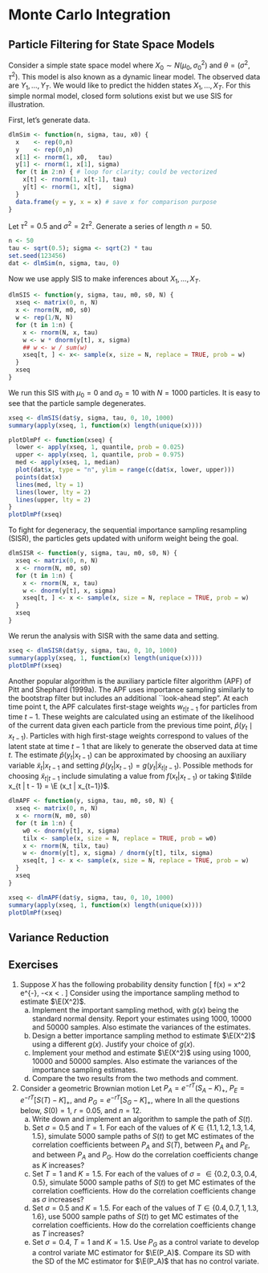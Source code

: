 # Monte Carlo Integration {#mcinteg}

## Particle Filtering for State Space Models

Consider a simple state space model
\begin{eqnarray*}
Y_{t} & \mid & X_t,     \theta & \sim & N(X_t, \sigma^2)\\
X_{t} & \mid & X_{t-1}, \theta & \sim & N(X_{t-1}, \tau^2)
\end{eqnarray*}
where $X_0 \sim N(\mu_0, \sigma^2_0)$ and $\theta = (\sigma^2, \tau^2)$.
This model is also known as a dynamic linear model. The observed data are $Y_1, \ldots, Y_T$. We would like to predict the hidden states $X_1, \ldots, X_T$. For this simple normal model, closed form solutions exist but we use SIS for illustration.


First, let's generate data.
```r
dlmSim <- function(n, sigma, tau, x0) {
  x    <- rep(0,n)
  y    <- rep(0,n)
  x[1] <- rnorm(1, x0,   tau)
  y[1] <- rnorm(1, x[1], sigma)
  for (t in 2:n) { # loop for clarity; could be vectorized
    x[t] <- rnorm(1, x[t-1], tau)
    y[t] <- rnorm(1, x[t],   sigma)
  }
  data.frame(y = y, x = x) # save x for comparison purpose
}
```
Let $\tau^2 = 0.5$ and $\sigma^2 = 2\tau^2$.
Generate a series of length $n = 50$.
```r
n <- 50
tau <- sqrt(0.5); sigma <- sqrt(2) * tau
set.seed(123456)
dat <- dlmSim(n, sigma, tau, 0)
```

Now we use apply SIS to make inferences about $X_1, \ldots, X_T$.
```r
dlmSIS <- function(y, sigma, tau, m0, s0, N) {
  xseq <- matrix(0, n, N)
  x <- rnorm(N, m0, s0)
  w <- rep(1/N, N)
  for (t in 1:n) {
    x <- rnorm(N, x, tau)
    w <- w * dnorm(y[t], x, sigma)
    ## w <- w / sum(w)
    xseq[t, ] <- x<- sample(x, size = N, replace = TRUE, prob = w)
  }
  xseq
}
```
We run this SIS with $\mu_0 = 0$ and $\sigma_0 = 10$ with $N = 1000$ particles. It is easy to see that the particle sample degenerates.
```r
xseq <- dlmSIS(dat$y, sigma, tau, 0, 10, 1000)
summary(apply(xseq, 1, function(x) length(unique(x))))

plotDlmPf <- function(xseq) {
  lower <- apply(xseq, 1, quantile, prob = 0.025)
  upper <- apply(xseq, 1, quantile, prob = 0.975)
  med <- apply(xseq, 1, median)
  plot(dat$x, type = "n", ylim = range(c(dat$x, lower, upper)))
  points(dat$x)
  lines(med, lty = 1)
  lines(lower, lty = 2)
  lines(upper, lty = 2)
}
plotDlmPf(xseq)
```


To fight for degeneracy, the sequential importance sampling resampling (SISR), the particles gets updated with uniform weight being the goal.
```r
dlmSISR <- function(y, sigma, tau, m0, s0, N) {
  xseq <- matrix(0, n, N)
  x <- rnorm(N, m0, s0)
  for (t in 1:n) {
    x <- rnorm(N, x, tau)
    w <- dnorm(y[t], x, sigma)
    xseq[t, ] <- x <- sample(x, size = N, replace = TRUE, prob = w)
  }
  xseq
}
```
We rerun the analysis with SISR with the same data and setting.
```r
xseq <- dlmSISR(dat$y, sigma, tau, 0, 10, 1000)
summary(apply(xseq, 1, function(x) length(unique(x))))
plotDlmPf(xseq)
```


Another popular algorithm is the auxiliary particle filter algorithm (APF) of Pitt and Shephard (1999a). The APF uses importance sampling similarly to the bootstrap filter but includes an additional ``look-ahead step". At each time point t, the APF calculates first-stage weights $w_{t|t−1}$ for particles from time $t − 1$. These weights are calculated using an estimate of the likelihood of the current data given each particle from the previous time point, $\hat p(y_t \mid x_{t-1})$. Particles with high first-stage weights correspond to values of the latent state at time $t − 1$ that are likely to generate the observed data at time $t$. The estimate $\hat p(y_t | x_{t-1})$ can be approximated by choosing an auxiliary variable $\tilde x_t | x_{t-1}$ and setting $\hat p(y_t | x_{t-1}) = g(y_t|\tilde x_{t|t−1})$. Possible methods for choosing $\tilde x_{t | t - 1}$ include simulating a value from $f(x_t|x_{t−1})$ or taking $\tilde x_{t | t - 1} = \E (x_t | x_{t−1})$.
```r
dlmAPF <- function(y, sigma, tau, m0, s0, N) {
  xseq <- matrix(0, n, N)
  x <- rnorm(N, m0, s0)
  for (t in 1:n) {
    w0 <- dnorm(y[t], x, sigma)
    tilx <- sample(x, size = N, replace = TRUE, prob = w0)
    x <- rnorm(N, tilx, tau)
    w <- dnorm(y[t], x, sigma) / dnorm(y[t], tilx, sigma)
    xseq[t, ] <- x <- sample(x, size = N, replace = TRUE, prob = w)
  }
  xseq
}

xseq <- dlmAPF(dat$y, sigma, tau, 0, 10, 1000)
summary(apply(xseq, 1, function(x) length(unique(x))))
plotDlmPf(xseq)
```


## Variance Reduction


## Exercises

1. Suppose $X$ has the following probability density function
\[
f(x) = \frac{1}{5\sqrt{2\pi}}x^2 e^{-\frac{(x-2)^2}{2}}, \qquad -\infty <x < \infty.
\]
Consider using the importance sampling method to estimate $\E(X^2)$.
    a. Implement the important sampling method, with $g(x)$ being the standard
normal density. Report your estimates using 1000, 10000 and 50000
samples. Also estimate the variances of the estimates.
    a. Design a better importance sampling method to estimate $\E(X^2)$ using a
different $g(x)$. Justify your choice of $g(x)$.
    a. Implement your method and estimate $\E(X^2)$ using using 1000, 10000 and 50000
samples. Also estimate the variances of the importance sampling estimates.
    a. Compare the two results from the two methods and comment.
1. Consider a geometric Brownian motion
\begin{align*}
  \frac{\dd S(t)}{S(t)} = r\,\dd t + \sigma\,\dd W(t).
\end{align*}
Let $P_A = e^{-rT}(S_A-K)_+$, $P_E = e^{-rT}[S(T)-K]_+$, and $P_G =
e^{-rT}[S_G-K]_+$, where
\begin{align*}
  S_A = \frac{1}{n} \sum_{i=1}^n S\left(\frac{iT}{n}\right),
  \quad
  S_G = \left[\prod_{i=1}^n S\left(\frac{iT}{n}\right)\right]^{1/n}.
\end{align*}
In all the questions below, $S(0)=1$, $r=0.05$, and $n=12$.
    a. Write down and implement an algorithm to sample the path of $S(t)$.
    a. Set $\sigma=0.5$ and $T=1$.  For each of the values of 
$K \in \{1.1, 1.2, 1.3, 1.4, 1.5\}$, simulate 5000 sample paths of $S(t)$ to get
MC estimates of the correlation coefficients between $P_A$ and
$S(T)$, between $P_A$ and $P_E$, and between $P_A$ and $P_G$.  How
do the correlation coefficients change as $K$ increases?
    a. Set $T=1$ and $K=1.5$.  For each of the values of 
$\sigma = \in \{0.2, 0.3, 0.4, 0.5\}$, simulate 5000 sample paths of $S(t)$ to
get MC estimates of the correlation coefficients.  How do the correlation
coefficients change as $\sigma$ increases?
    a. Set $\sigma=0.5$ and $K=1.5$.  For each of the values of 
$T \in \{0.4, 0.7, 1, 1.3, 1.6\}$, use 5000 sample paths of $S(t)$ to get MC
estimates of the correlation coefficients.  How do the correlation
coefficients change as $T$ increases?
    a. Set $\sigma=0.4$, $T=1$ and $K=1.5$.  Use $P_G$ as a control
variate to develop a control variate MC estimator for $\E(P_A)$.
Compare its SD with the SD of the MC estimator for $\E(P_A)$ that
has no control variate.
